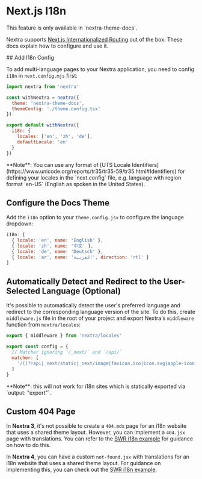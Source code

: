 
# Next.js I18n

<Callout emoji="⚠️">
  This feature is only available in `nextra-theme-docs`.
</Callout>

Nextra supports
[Next.js Internationalized Routing](https://nextjs.org/docs/advanced-features/i18n-routing)
out of the box. These docs explain how to configure and use it.

<Steps>
## Add I18n Config

To add multi-language pages to your Nextra application, you need to config
`i18n` in `next.config.mjs` first:

```js filename="next.config.mjs" {9-12}
import nextra from 'nextra'

const withNextra = nextra({
  theme: 'nextra-theme-docs',
  themeConfig: './theme.config.tsx'
})

export default withNextra({
  i18n: {
    locales: ['en', 'zh', 'de'],
    defaultLocale: 'en'
  }
})
```

<Callout type="info">
  **Note**: You can use any format of [UTS Locale
  Identifiers](https://www.unicode.org/reports/tr35/tr35-59/tr35.html#Identifiers)
  for defining your locales in the `next.config` file, e.g. language with region
  format `en-US` (English as spoken in the United States).
</Callout>

## Configure the Docs Theme

Add the `i18n` option to your `theme.config.jsx` to configure the language
dropdown:

```js filename="theme.config.jsx"
i18n: [
  { locale: 'en', name: 'English' },
  { locale: 'zh', name: '中文' },
  { locale: 'de', name: 'Deutsch' },
  { locale: 'ar', name: 'العربية', direction: 'rtl' }
]
```

## Automatically Detect and Redirect to the User-Selected Language (Optional)

It's possible to automatically detect the user's preferred language and redirect to the corresponding language version of the site.
To do this, create `middleware.js` file in the root of your project and export Nextra's `middleware` function from `nextra/locales`:

```js filename="middleware.js"
export { middleware } from 'nextra/locales'

export const config = {
  // Matcher ignoring `/_next/` and `/api/`
  matcher: [
    '/((?!api|_next/static|_next/image|favicon.ico|icon.svg|apple-icon.png|manifest).*)'
  ]
}
```

<Callout type="warning">
  **Note**: this will not work for i18n sites which is statically exported via `output: "export"`.
</Callout>

</Steps>

## Custom 404 Page

In **Nextra 3**, it's not possible to create a `404.mdx` page for an i18n
website that uses a shared theme layout. However, you can implement a `404.jsx`
page with translations. You can refer to the
[SWR i18n example](https://github.com/shuding/nextra/blob/d54cc8f5df63542f51ff4443a769cebda03f0a23/examples/swr-site/pages/404.tsx)
for guidance on how to do this.

In **Nextra 4**, you can have a custom `not-found.jsx` with translations for an
i18n website that uses a shared theme layout. For guidance on implementing this,
you can check out the
[SWR i18n example](https://github.com/shuding/nextra/blob/c9d0ffc8687644401412b8adc34af220cccddf82/examples/swr-site/app/%5Blang%5D/not-found.ts).
